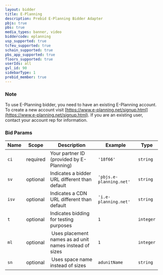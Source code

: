 ```yaml
---
layout: bidder
title: E-Planning
description: Prebid E-Planning Bidder Adapter
pbjs: true
pbs: true
media_types: banner, video
biddercode: eplanning
usp_supported: true
tcfeu_supported: true
schain_supported: true
pbs_app_supported: true
floors_supported: true
userIds: all
gvl_id: 90
sidebarType: 1
prebid_member: true
---
```




### Note

To use E-Planning bidder, you need to have an existing E-Planning account. To create a new account visit [https://www.e-planning.net/signup.html](https://www.e-planning.net/signup.html). If you are an existing user, contact your account rep for information.

### Bid Params


| Name  | Scope    | Description                                   | Example                   | Type      |
|-------|----------|-----------------------------------------------|---------------------------|-----------|
| `ci`  | required | Your partner ID (provided by E-Planning)      | `'18f66'`                 | `string`  |
| `sv`  | optional | Indicates a bidder URL different than default | `'pbjs.e-planning.net'`   | `string`  |
| `isv` | optional | Indicates a CDN URL different than default    | `'i.e-planning.net'`      | `string`  |
| `t`   | optional | Indicates bidding for testing purposes        | `1`                       | `integer` |
| `ml`  | optional | Uses placement names as ad unit names instead of sizes | `1`              | `integer` |
| `sn`  | optional | Uses space name instead of sizes              | `adunitName`              | `string`  |
